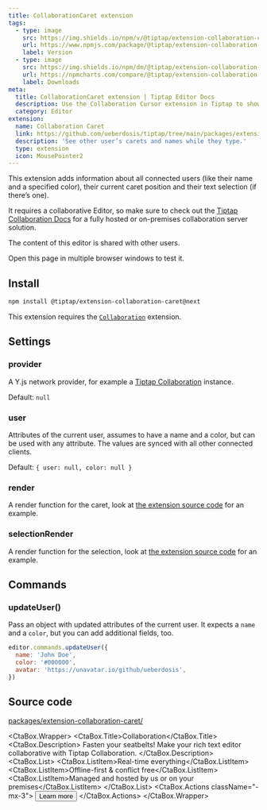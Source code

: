 ```yaml
---
title: CollaborationCaret extension
tags:
  - type: image
    src: https://img.shields.io/npm/v/@tiptap/extension-collaboration-caret/next?label=version
    url: https://www.npmjs.com/package/@tiptap/extension-collaboration-caret
    label: Version
  - type: image
    src: https://img.shields.io/npm/dm/@tiptap/extension-collaboration-caret.svg
    url: https://npmcharts.com/compare/@tiptap/extension-collaboration-caret?minimal=true
    label: Downloads
meta:
  title: CollaborationCaret extension | Tiptap Editor Docs
  description: Use the Collaboration Cursor extension in Tiptap to show other user’s carets and their names while they type. More in the docs!
  category: Editor
extension:
  name: Collaboration Caret
  link: https://github.com/ueberdosis/tiptap/tree/main/packages/extension-collaboration-caret
  description: 'See other user’s carets and names while they type.'
  type: extension
  icon: MousePointer2
---
```



This extension adds information about all connected users (like their name and a specified color), their current caret position and their text selection (if there’s one).

It requires a collaborative Editor, so make sure to check out the [Tiptap Collaboration Docs](/collaboration/getting-started/overview) for a fully hosted or on-premises collaboration server solution.

<Callout title="Public Demo" variant="warning">
  The content of this editor is shared with other users.
</Callout>

<CodeDemo path="/Extensions/CollaborationCaret?hideSource" />
<CodeDemo path="/Extensions/CollaborationCaret" />

Open this page in multiple browser windows to test it.

## Install

```bash
npm install @tiptap/extension-collaboration-caret@next
```

This extension requires the [`Collaboration`](/collaboration/getting-started/overview) extension.

## Settings

### provider

A Y.js network provider, for example a [Tiptap Collaboration](/collaboration/getting-started/overview) instance.

Default: `null`

### user

Attributes of the current user, assumes to have a name and a color, but can be used with any attribute. The values are synced with all other connected clients.

Default: `{ user: null, color: null }`

### render

A render function for the caret, look at [the extension source code](https://github.com/ueberdosis/tiptap/blob/main/packages/extension-collaboration-caret/) for an example.

### selectionRender

A render function for the selection, look at [the extension source code](https://github.com/ueberdosis/tiptap/blob/main/packages/extension-collaboration-caret/) for an example.

## Commands

### updateUser()

Pass an object with updated attributes of the current user. It expects a `name` and a `color`, but you can add additional fields, too.

```js
editor.commands.updateUser({
  name: 'John Doe',
  color: '#000000',
  avatar: 'https://unavatar.io/github/ueberdosis',
})
```

## Source code

[packages/extension-collaboration-caret/](https://github.com/ueberdosis/tiptap/blob/main/packages/extension-collaboration-caret/)

<CtaBox.Wrapper>
  <CtaBox.Title>Collaboration</CtaBox.Title>
  <CtaBox.Description>
    Fasten your seatbelts! Make your rich text editor collaborative with Tiptap Collaboration.
  </CtaBox.Description>
  <CtaBox.List>
    <CtaBox.ListItem>Real-time everything</CtaBox.ListItem>
    <CtaBox.ListItem>Offline-first & conflict free</CtaBox.ListItem>
    <CtaBox.ListItem>Managed and hosted by us or on your premises</CtaBox.ListItem>
  </CtaBox.List>
  <CtaBox.Actions className="-mx-3">
    <Button className="text-white/80 hover:text-white/100" variant="tertiary" asChild>
      <Link href="/collaboration/getting-started/overview">
        Learn more
        <ArrowRightIcon className="w-4 h-4" />
      </Link>
    </Button>
  </CtaBox.Actions>
</CtaBox.Wrapper>
